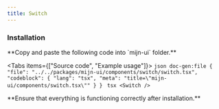 ```yaml
---
title: Switch
---
```



<ComponentPreview>
  <Switch />
</ComponentPreview>

### Installation

<Steps>
  <Step>
  **Copy and paste the following code into `mijn-ui` folder.**

  <Tabs items={["Source code", "Example usage"]}>
    <Tab value="Source code">
        ```json doc-gen:file
          {
            "file": "../../packages/mijn-ui/components/switch/switch.tsx",
            "codeblock": {
              "lang": "tsx",
              "meta": "title=\"mijn-ui/components/switch.tsx\""
            }
          }
        ```
    </Tab>
    <Tab value="Example usage">
        ```tsx
        <Switch />
        ```
    </Tab>
  </Tabs>  
  </Step>
  
  <Step>
  **Ensure that everything is functioning correctly after installation.**
  </Step>
</Steps>
